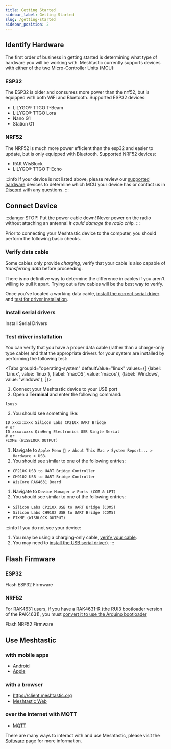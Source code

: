 ```yaml
---
title: Getting Started
sidebar_label: Getting Started
slug: /getting-started
sidebar_position: 2
---
```



## Identify Hardware

The first order of business in getting started is determining what type of hardware you will be working with. Meshtastic currently supports devices with either of the two Micro-Controller Units (MCU):

### ESP32

The ESP32 is older and consumes more power than the nrf52, but is equipped with both WiFi and Bluetooth. Supported ESP32 devices:

- LILYGO® TTGO T-Beam
- LILYGO® TTGO Lora
- Nano G1
- Station G1

### NRF52

The NRF52 is much more power efficient than the esp32 and easier to update, but is only equipped with Bluetooth. Supported NRF52 devices:

- RAK WisBlock
- LILYGO® TTGO T-Echo

:::info
If your device is not listed above, please review our [supported hardware](/docs/supported-hardware) devices to determine which MCU your device has or contact us in [Discord](https://discord.gg/ktMAKGBnBs) with any questions.
:::

## Connect Device

:::danger STOP! Put the power cable down!
Never power on the radio without attaching an antenna! _it could damage the radio chip._
:::

Prior to connecting your Meshtastic device to the computer, you should perform the following basic checks.

### Verify data cable

Some cables only provide _charging_, verify that your cable is also capable of _transferring data_ before proceeding. 

There is no definitive way to determine the difference in cables if you aren't willing to pull it apart. Trying out a few cables will be the best way to verify.

Once you've located a working data cable, [install the correct serial driver](#install-serial-drivers) and [test for driver installation](#test-for-driver-installation).

### Install serial drivers

<div className="indexCtasBody">
  <Link target="_blank"
    className={'button button--outline  button--lg cta--button'}
    to={'/docs/getting-started/serial-drivers'}
  >
    Install Serial Drivers
  </Link>
</div>

### Test driver installation

You can verify that you have a proper data cable (rather than a charge-only type cable) and that the appropriate drivers for your system are installed by performing the following test: 

<Tabs
groupId="operating-system"
defaultValue="linux"
values={[
{label: 'Linux', value: 'linux'},
{label: 'macOS', value: 'macos'},
{label: 'Windows', value: 'windows'},
]}>
<TabItem value="linux">

1. Connect your Meshtastic device to your USB port
2. Open a **Terminal** and enter the following command:

  ```shell
  lsusb
  ```
3. You should see something like: 

  ```shell
  ID xxxx:xxxx Silicon Labs CP210x UART Bridge
  # or
  ID xxxx:xxxx QinHeng Electronics USB Single Serial
  # or
  FIXME (WISBLOCK OUTPUT)
  ```

</TabItem>
<TabItem value="macos">

1. Navigate to `Apple Menu  > About This Mac > System Report... > Hardware > USB`. 
2. You should see similar to one of the following entries:
  - `CP210X USB to UART Bridge Controller`
  - `CH9102 USB to UART Bridge Controller`
  - `WisCore RAK4631 Board`

</TabItem>
<TabItem value="windows">

1. Navigate to `Device Manager > Ports (COM & LPT)`
2. You should see similar to one of the following entries:
  - `Silicon Labs CP210X USB to UART Bridge (COM5)`
  - `Silicon Labs CH9102 USB to UART Bridge (COM5)`
  - `FIXME (WISBLOCK OUTPUT)`

</TabItem>
</Tabs>

:::info
If you do not see your device:

1. You may be using a charging-only cable, [verify your cable](#verify-data-cable).
2. You may need to [install the USB serial driver](/docs/getting-started/serial-drivers)).
:::

## Flash Firmware

### ESP32

<div className="indexCtasBody">
  <Link target="_blank"
    className={'button button--outline button--lg cta--button'}
    to={'/docs/getting-started/flashing-firmware/esp32/'}
  >
    Flash ESP32 Firmware
  </Link>
</div>

### NRF52

For RAK4631 users, if you have a RAK4631-R (the RUI3 bootloader version of the RAK4631), you must [convert it to use the Arduino bootloader](/docs/getting-started/flashing-firmware/nrf52/#convert-rak4631-r-to-rak4631)

<div className="indexCtasBody">
  <Link target="_blank"
    className={'button button--outline button--lg cta--button'}
    to={'/docs/getting-started/flashing-firmware/nrf52/'}
  >
    Flash NRF52 Firmware
  </Link>
</div>

## Use Meshtastic

### with mobile apps
  - [Android](/docs/category/android-app)
  - [Apple](/docs/category/apple-apps)

### with a browser
  - https://client.meshtastic.org
  - [Meshtastic Web](/docs/software/web-interface)

### over the internet with MQTT
  - [MQTT](/docs/software/mqtt/)

There are many ways to interact with and use Meshtastic, please visit the [Software](/docs/software) page for more information.